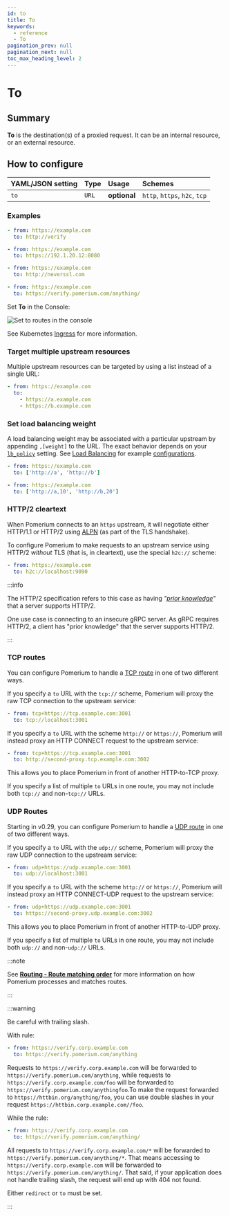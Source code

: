 ```yaml
---
id: to
title: To
keywords:
  - reference
  - To
pagination_prev: null
pagination_next: null
toc_max_heading_level: 2
---
```



# To

## Summary

**To** is the destination(s) of a proxied request. It can be an internal resource, or an external resource.

## How to configure

<Tabs>
<TabItem value="Core" label="Core">

| **YAML**/**JSON** setting | **Type** | **Usage** | **Schemes** |
| :-- | :-- | :-- | :-- |
| `to` | `URL` | **optional** | `http`, `https`, `h2c`, `tcp` |

### Examples

```yaml
- from: https://example.com
  to: http://verify

- from: https://example.com
  to: https://192.1.20.12:8080

- from: https://example.com
  to: http://neverssl.com

- from: https://example.com
  to: https://verify.pomerium.com/anything/
```

</TabItem>
<TabItem value="Enterprise" label="Enterprise">

Set **To** in the Console:

![Set to routes in the console](../img/routes/to-routes.png)

</TabItem>
<TabItem value="Kubernetes" label="Kubernetes">

See Kubernetes [Ingress](/docs/deploy/k8s/ingress) for more information.

</TabItem>
</Tabs>

### Target multiple upstream resources

Multiple upstream resources can be targeted by using a list instead of a single URL:

```yaml
- from: https://example.com
  to:
    - https://a.example.com
    - https://b.example.com
```

### Set load balancing weight

A load balancing weight may be associated with a particular upstream by appending `,[weight]` to the URL. The exact behavior depends on your [`lb_policy`](/docs/reference/routes/load-balancing#load-balancing-policy) setting. See [Load Balancing](/docs/capabilities/routing) for example [configurations](/docs/capabilities/routing#load-balancing-weight).

```yaml
- from: https://example.com
  to: ['http://a', 'http://b']

- from: https://example.com
  to: ['http://a,10', 'http://b,20']
```

### HTTP/2 cleartext

When Pomerium connects to an `https` upstream, it will negotiate either HTTP/1.1 or HTTP/2 using [ALPN](https://en.wikipedia.org/wiki/Application-Layer_Protocol_Negotiation) (as part of the TLS handshake).

To configure Pomerium to make requests to an upstream service using HTTP/2 _without_ TLS (that is, in cleartext), use the special `h2c://` scheme:

```yaml
- from: https://example.com
  to: h2c://localhost:9090
```

:::info

The HTTP/2 specification refers to this case as having _"[prior knowledge](https://datatracker.ietf.org/doc/html/rfc9113#name-starting-http-2-with-prior-)"_ that a server supports HTTP/2.

One use case is connecting to an insecure gRPC server. As gRPC requires HTTP/2, a client has "prior knowledge" that the server supports HTTP/2.

:::

### TCP routes

You can configure Pomerium to handle a [TCP route](/docs/capabilities/non-http) in one of two different ways.

If you specify a `to` URL with the `tcp://` scheme, Pomerium will proxy the raw TCP connection to the upstream service:

```yaml
- from: tcp+https://tcp.example.com:3001
  to: tcp://localhost:3001
```

If you specify a `to` URL with the scheme `http://` or `https://`, Pomerium will instead proxy an HTTP CONNECT request to the upstream service:

```yaml
- from: tcp+https://tcp.example.com:3001
  to: http://second-proxy.tcp.example.com:3002
```

This allows you to place Pomerium in front of another HTTP-to-TCP proxy.

If you specify a list of multiple `to` URLs in one route, you may not include both `tcp://` and non-`tcp://` URLs.

### UDP Routes

Starting in v0.29, you can configure Pomerium to handle a [UDP route](/docs/capabilities/non-http/udp) in one of two different ways.

If you specify a `to` URL with the `udp://` scheme, Pomerium will proxy the raw UDP connection to the upstream service:

```yaml
- from: udp+https://udp.example.com:3001
  to: udp://localhost:3001
```

If you specify a `to` URL with the scheme `http://` or `https://`, Pomerium will instead proxy an HTTP CONNECT-UDP request to the upstream service:

```yaml
- from: udp+https://udp.example.com:3001
  to: https://second-proxy.udp.example.com:3002
```

This allows you to place Pomerium in front of another HTTP-to-UDP proxy.

If you specify a list of multiple `to` URLs in one route, you may not include both `udp://` and non-`udp://` URLs.

:::note

See [**Routing - Route matching order**](/docs/capabilities/routing#route-matching-order) for more information on how Pomerium processes and matches routes.

:::

:::warning

Be careful with trailing slash.

With rule:

```yaml
- from: https://verify.corp.example.com
  to: https://verify.pomerium.com/anything
```

Requests to `https://verify.corp.example.com` will be forwarded to `https://verify.pomerium.com/anything`, while requests to `https://verify.corp.example.com/foo` will be forwarded to `https://verify.pomerium.com/anythingfoo`.To make the request forwarded to `https://httbin.org/anything/foo`, you can use double slashes in your request `https://httbin.corp.example.com//foo`.

While the rule:

```yaml
- from: https://verify.corp.example.com
  to: https://verify.pomerium.com/anything/
```

All requests to `https://verify.corp.example.com/*` will be forwarded to `https://verify.pomerium.com/anything/*`. That means accessing to `https://verify.corp.example.com` will be forwarded to `https://verify.pomerium.com/anything/`. That said, if your application does not handle trailing slash, the request will end up with 404 not found.

Either `redirect` or `to` must be set.

:::
